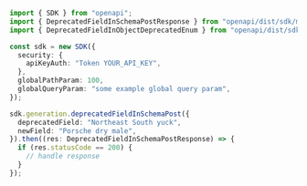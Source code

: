 ```typescript showLineNumbers copy filename="Deprecated Field In Schema Post usage example"
import { SDK } from "openapi";
import { DeprecatedFieldInSchemaPostResponse } from "openapi/dist/sdk/models/operations";
import { DeprecatedFieldInObjectDeprecatedEnum } from "openapi/dist/sdk/models/shared";

const sdk = new SDK({
  security: {
    apiKeyAuth: "Token YOUR_API_KEY",
  },
  globalPathParam: 100,
  globalQueryParam: "some example global query param",
});

sdk.generation.deprecatedFieldInSchemaPost({
  deprecatedField: "Northeast South yuck",
  newField: "Porsche dry male",
}).then((res: DeprecatedFieldInSchemaPostResponse) => {
  if (res.statusCode == 200) {
    // handle response
  }
});
```
